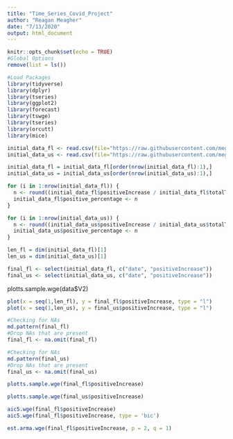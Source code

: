 ```yaml
---
title: "Time_Series_Covid_Project"
author: "Reagan Meagher"
date: "7/13/2020"
output: html_document
---
```


```r
knitr::opts_chunk$set(echo = TRUE)
#Global Options
remove(list = ls())

#Load Packages
library(tidyverse)
library(dplyr)
library(tseries)
library(ggplot2)
library(forecast)
library(tswge)
library(tseries)
library(orcutt)
library(mice)
```

```r
initial_data_fl <- read.csv(file="https://raw.githubusercontent.com/megnn/TimeSeries_Covid/master/covidtracking_FL_data.csv", header=TRUE)
initial_data_us <- read.csv(file="https://raw.githubusercontent.com/megnn/TimeSeries_Covid/master/covidtracking_US_data.csv", header=TRUE)

initial_data_fl = initial_data_fl[order(nrow(initial_data_fl):1),]
initial_data_us = initial_data_us[order(nrow(initial_data_us):1),]
```

```r
for (i in 1:nrow(initial_data_fl)) {
  n <- round((initial_data_fl$positiveIncrease / initial_data_fl$totalTestResultsIncrease) * 100, digits = 4)
  initial_data_fl$positive_percentage <- n
}

for (i in 1:nrow(initial_data_us)) {
  n <- round((initial_data_us$positiveIncrease / initial_data_us$totalTestResultsIncrease) * 100, digits = 4)
  initial_data_us$positive_percentage <- n
}

len_fl = dim(initial_data_fl)[1]
len_us = dim(initial_data_us)[1]
```

```r
final_fl <- select(initial_data_fl, c("date", "positiveIncrease"))
final_us <- select(initial_data_us, c("date", "positiveIncrease"))
```

plotts.sample.wge(data$V2)

```r
plot(x = seq(1,len_fl), y = final_fl$positiveIncrease, type = "l")
plot(x = seq(1,len_us), y = final_us$positiveIncrease, type = "l")
```

```r
#Checking for NAs
md.pattern(final_fl)
#Drop NAs that are present
final_fl <- na.omit(final_fl)

#Checking for NAs
md.pattern(final_us)
#Drop NAs that are present
final_us <- na.omit(final_us)
```

```r
plotts.sample.wge(final_fl$positiveIncrease)
```

```r
plotts.sample.wge(final_us$positiveIncrease)
```

```r
aic5.wge(final_fl$positiveIncrease)
aic5.wge(final_fl$positiveIncrease, type = 'bic')

est.arma.wge(final_fl$positiveIncrease, p = 2, q = 1)
```



